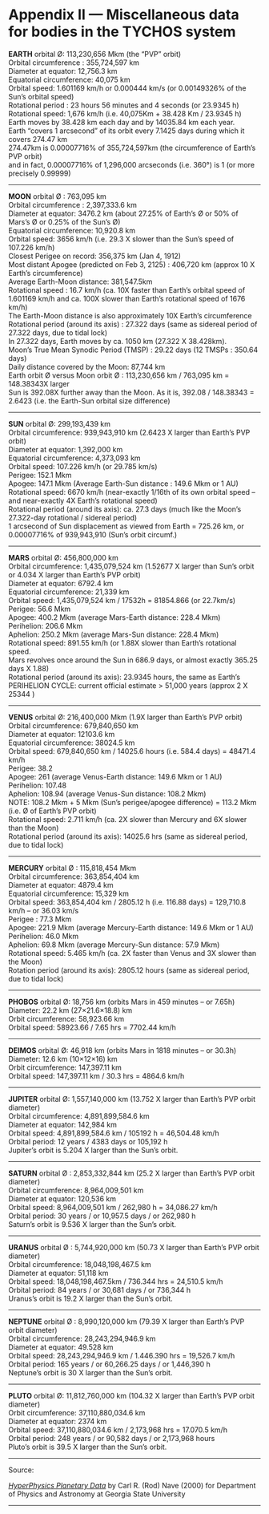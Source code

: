 Appendix II — Miscellaneous data for bodies in the TYCHOS system
================================================================

**EARTH** orbital Ø: 113,230,656 Mkm (the “PVP” orbit)  
Orbital circumference : 355,724,597 km  
Diameter at equator: 12,756.3 km  
Equatorial circumference: 40,075 km  
Orbital speed: 1.601169 km/h or 0.000444 km/s (or 0.00149326% of the Sun’s orbital speed)  
Rotational period : 23 hours 56 minutes and 4 seconds (or 23.9345 h)  
Rotational speed: 1,676 km/h (i.e. 40,075Km + 38.428 Km / 23.9345 h)  
Earth moves by 38.428 km each day and by 14035.84 km each year.  
Earth “covers 1 arcsecond” of its orbit every 7.1425 days during which it covers 274.47 km  
274.47km is 0.00007716% of 355,724,597km (the circumference of Earth’s PVP orbit)  
and in fact, 0.00007716% of 1,296,000 arcseconds (i.e. 360°) is 1 (or more precisely 0.99999)

* * *

**MOON** orbital Ø : 763,095 km  
Orbital circumference : 2,397,333.6 km  
Diameter at equator: 3476.2 km (about 27.25% of Earth’s Ø or 50% of Mars’s Ø or 0.25% of the Sun’s Ø)  
Equatorial circumference: 10,920.8 km  
Orbital speed: 3656 km/h (i.e. 29.3 X slower than the Sun’s speed of 107.226 km/h)  
Closest Perigee on record: 356,375 km (Jan 4, 1912)  
Most distant Apogee (predicted on Feb 3, 2125) : 406,720 km (approx 10 X Earth’s circumference)  
Average Earth-Moon distance: 381,547.5km  
Rotational speed : 16.7 km/h (ca. 10X faster than Earth’s orbital speed of 1.601169 km/h and ca. 100X slower than Earth’s rotational speed of 1676 km/h)  
The Earth-Moon distance is also approximately 10X Earth’s circumference  
Rotational period (around its axis) : 27.322 days (same as sidereal period of 27.322 days, due to tidal lock)  
In 27.322 days, Earth moves by ca. 1050 km (27.322 X 38.428km).  
Moon’s True Mean Synodic Period (TMSP) : 29.22 days (12 TMSPs : 350.64 days)  
Daily distance covered by the Moon: 87,744 km  
Earth orbit Ø versus Moon orbit Ø : 113,230,656 km / 763,095 km = 148.38343X larger  
Sun is 392.08X further away than the Moon. As it is, 392.08 / 148.38343 = 2.6423 (i.e. the Earth-Sun orbital size difference)

* * *

**SUN** orbital Ø: 299,193,439 km  
Orbital circumference: 939,943,910 km (2.6423 X larger than Earth’s PVP orbit)  
Diameter at equator: 1,392,000 km  
Equatorial circumference: 4,373,093 km  
Orbital speed: 107.226 km/h (or 29.785 km/s)  
Perigee: 152.1 Mkm  
Apogee: 147.1 Mkm (Average Earth-Sun distance : 149.6 Mkm or 1 AU)  
Rotational speed: 6670 km/h (near-exactly 1/16th of its own orbital speed – and near-exactly 4X Earth’s rotational speed)  
Rotational period (around its axis): ca. 27.3 days (much like the Moon’s 27.322-day rotational / sidereal period)  
1 arcsecond of Sun displacement as viewed from Earth = 725.26 km, or 0.00007716% of 939,943,910 (Sun’s orbit circumf.)

* * *

**MARS** orbital Ø: 456,800,000 km  
Orbital circumference: 1,435,079,524 km (1.52677 X larger than Sun’s orbit or 4.034 X larger than Earth’s PVP orbit)  
Diameter at equator: 6792.4 km  
Equatorial circumference: 21,339 km  
Orbital speed: 1,435,079,524 km / 17532h = 81854.866 (or 22.7km/s)  
Perigee: 56.6 Mkm  
Apogee: 400.2 Mkm (average Mars-Earth distance: 228.4 Mkm)  
Perihelion: 206.6 Mkm  
Aphelion: 250.2 Mkm (average Mars-Sun distance: 228.4 Mkm)  
Rotational speed: 891.55 km/h (or 1.88X slower than Earth’s rotational speed.  
Mars revolves once around the Sun in 686.9 days, or almost exactly 365.25 days X 1.88)  
Rotational period (around its axis): 23.9345 hours, the same as Earth’s  
PERIHELION CYCLE: current official estimate > 51,000 years (approx 2 X 25344 )

* * *

**VENUS** orbital Ø: 216,400,000 Mkm (1.9X larger than Earth’s PVP orbit)  
Orbital circumference: 679,840,650 km  
Diameter at equator: 12103.6 km  
Equatorial circumference: 38024.5 km  
Orbital speed: 679,840,650 km / 14025.6 hours (i.e. 584.4 days) = 48471.4 km/h  
Perigee: 38.2  
Apogee: 261 (average Venus-Earth distance: 149.6 Mkm or 1 AU)  
Perihelion: 107.48  
Aphelion: 108.94 (average Venus-Sun distance: 108.2 Mkm)  
NOTE: 108.2 Mkm + 5 Mkm (Sun’s perigee/apogee difference) = 113.2 Mkm (i.e. Ø of Earth’s PVP orbit)  
Rotational speed: 2.711 km/h (ca. 2X slower than Mercury and 6X slower than the Moon)  
Rotational period (around its axis): 14025.6 hrs (same as sidereal period, due to tidal lock)

* * *

**MERCURY** orbital Ø : 115,818,454 Mkm  
Orbital circumference: 363,854,404 km  
Diameter at equator: 4879.4 km  
Equatorial circumference: 15,329 km  
Orbital speed: 363,854,404 km / 2805.12 h (i.e. 116.88 days) = 129,710.8 km/h – or 36.03 km/s  
Perigee : 77.3 Mkm  
Apogee: 221.9 Mkm (average Mercury-Earth distance: 149.6 Mkm or 1 AU)  
Perihelion: 46.0 Mkm  
Aphelion: 69.8 Mkm (average Mercury-Sun distance: 57.9 Mkm)  
Rotational speed: 5.465 km/h (ca. 2X faster than Venus and 3X slower than the Moon)  
Rotation period (around its axis): 2805.12 hours (same as sidereal period, due to tidal lock)

* * *

**PHOBOS** orbital Ø: 18,756 km (orbits Mars in 459 minutes – or 7.65h)  
Diameter: 22.2 km (27×21.6×18.8) km  
Orbit circumference: 58,923.66 km  
Orbital speed: 58923.66 / 7.65 hrs = 7702.44 km/h

* * *

**DEIMOS** orbital Ø: 46,918 km (orbits Mars in 1818 minutes – or 30.3h)  
Diameter: 12.6 km (10×12×16) km  
Orbit circumference: 147,397.11 km  
Orbital speed: 147,397.11 km / 30.3 hrs = 4864.6 km/h

* * *

**JUPITER** orbital Ø: 1,557,140,000 km (13.752 X larger than Earth’s PVP orbit diameter)  
Orbital circumference: 4,891,899,584.6 km  
Diameter at equator: 142,984 km  
Orbital speed: 4,891,899,584.6 km / 105192 h = 46,504.48 km/h  
Orbital period: 12 years / 4383 days or 105,192 h  
Jupiter’s orbit is 5.204 X larger than the Sun’s orbit.

* * *

**SATURN** orbital Ø : 2,853,332,844 km (25.2 X larger than Earth’s PVP orbit diameter)  
Orbital circumference: 8,964,009,501 km  
Diameter at equator: 120,536 km  
Orbital speed: 8,964,009,501 km / 262,980 h = 34,086.27 km/h  
Orbital period: 30 years / or 10,957.5 days / or 262,980 h  
Saturn’s orbit is 9.536 X larger than the Sun’s orbit.

* * *

**URANUS** orbital Ø : 5,744,920,000 km (50.73 X larger than Earth’s PVP orbit diameter)  
Orbital circumference: 18,048,198,467.5 km  
Diameter at equator: 51,118 km  
Orbital speed: 18,048,198,467.5km / 736.344 hrs = 24,510.5 km/h  
Orbital period: 84 years / or 30,681 days / or 736,344 h  
Uranus’s orbit is 19.2 X larger than the Sun’s orbit.

* * *

**NEPTUNE** orbital Ø : 8,990,120,000 km (79.39 X larger than Earth’s PVP orbit diameter)  
Orbital circumference: 28,243,294,946.9 km  
Diameter at equator: 49.528 km  
Orbital speed: 28,243,294,946.9 km / 1.446.390 hrs = 19,526.7 km/h  
Orbital period: 165 years / or 60,266.25 days / or 1,446,390 h  
Neptune’s orbit is 30 X larger than the Sun’s orbit.

* * *

**PLUTO** orbital Ø: 11,812,760,000 km (104.32 X larger than Earth’s PVP orbit diameter)  
Orbit circumference: 37,110,880,034.6 km  
Diameter at equator: 2374 km  
Orbital speed: 37,110,880,034.6 km / 2,173,968 hrs = 17.070.5 km/h  
Orbital period: 248 years / or 90,582 days / or 2,173,968 hours  
Pluto’s orbit is 39.5 X larger than the Sun’s orbit.

* * *

Source:

  
_[HyperPhysics Planetary Data](https://www.tychos.info/citation/172A_Planetary-Data.htm)_ by Carl R. (Rod) Nave (2000) for Department of Physics and Astronomy at Georgia State University

* * *
